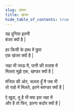 ```yaml
---
slug: खंजर
title: खंजर
hide_table_of_contents: true
---
```


यह दुनिया इतनी  
बंजर क्यों है |

हर किसी के हाथ में छुपा  
एक खंजर क्यों है |

जहा भी जाऊ मै, पानी की तलाश में  
मिलता मुझे एक, खण्डर क्यों है |

मंजिल की ओर, चलता हूँ मै जब भी  
तो राहो में मिलते, इतने बवण्डर क्यों है |

ऐ खुदा, तू है भी क्या इस जहा में  
और है तो फिर, इतना कठोर क्यों है |
